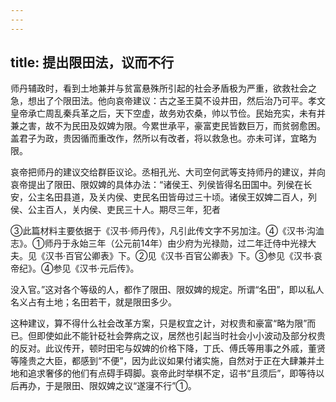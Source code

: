 ```yaml
---
---
---
```

title: 提出限田法，议而不行
---



师丹辅政时，看到土地兼并与贫富悬殊所引起的社会矛盾极为严重，欲救社会之急，想出了个限田法。他向哀帝建议：古之圣王莫不设井田，然后治乃可平。孝文皇帝承亡周乱秦兵革之后，天下空虚，故务劝农桑，帅以节俭。民始充实，未有并兼之害，故不为民田及奴婢为限。今累世承平，豪富吏民皆数巨万，而贫弱愈困。盖君子为政，贵因循而重改作，然所以有改者，将以救急也。亦未可详，宜略为限。

哀帝把师丹的建议交给群臣议论。丞相孔光、大司空何武等支持师丹的建议，并向哀帝提出了限田、限奴婢的具体办法：“诸侯王、列侯皆得名田国中。列侯在长安，公主名田县道，及关内侯、吏民名田皆毋过三十顷。诸侯王奴婢二百人，列侯、公主百人，关内侯、吏民三十人。期尽三年，犯者

③此篇材料主要依据于《汉书·师丹传》，凡引此传文字不另加注。④《汉书·沟洫志》。①师丹于永始三年（公元前14年）由少府为光禄勋，过二年迁侍中光禄大夫。见《汉书·百官公卿表》下。②见《汉书·百官公卿表》下。③参见《汉书·哀帝纪》。④参见《汉书·元后传》。

没入官。”这对各个等级的人，都作了限田、限奴婢的规定。所谓“名田”，即以私人名义占有土地；名田若干，就是限田多少。

这种建议，算不得什么社会改革方案，只是权宜之计，对权贵和豪富“略为限”而已。但即使如此不能针砭社会弊病之议，居然也引起当时社会小小波动及部分权贵的反对。此议传开，顿时田宅与奴婢的价格下降，丁氏、傅氏等用事之外戚，董贤等隆贵之大臣，都感到“不便”，因为此议如果付诸实施，自然对于正在大肆兼并土地和追求奢侈的他们有点碍手碍脚。哀帝此时举棋不定，诏书“且须后”，即等待以后再办，于是限田、限奴婢之议“遂寖不行”①。